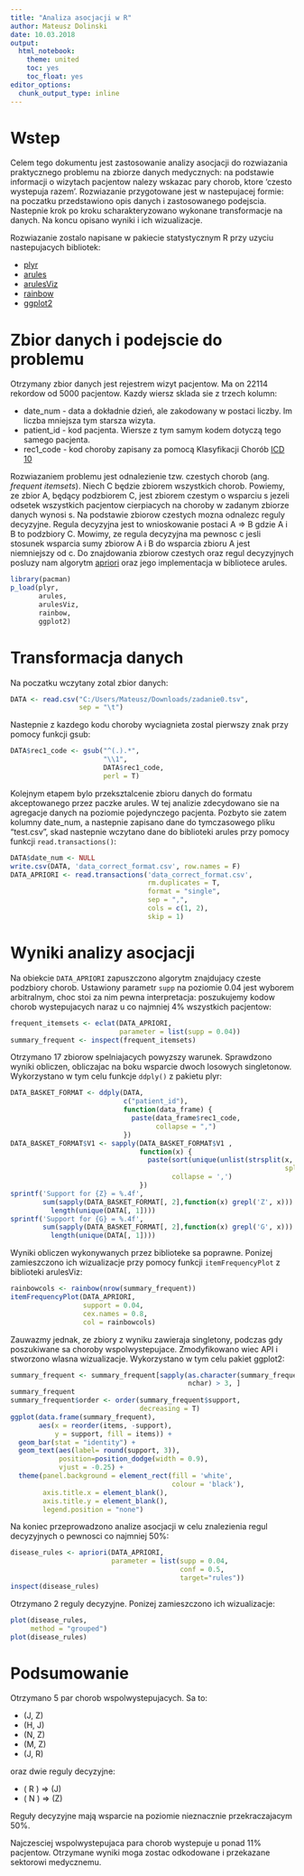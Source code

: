 ```yaml
---
title: "Analiza asocjacji w R"
author: Mateusz Dolinski
date: 10.03.2018
output:
  html_notebook:
    theme: united
    toc: yes
    toc_float: yes
editor_options: 
  chunk_output_type: inline
---
```


# Wstep
Celem tego dokumentu jest zastosowanie analizy asocjacji do rozwiazania praktycznego problemu na zbiorze danych medycznych: na podstawie informacji o wizytach pacjentow nalezy wskazac pary chorob, ktore 'czesto wystepuja razem'. Rozwiazanie przygotowane jest w nastepujacej formie: na poczatku przedstawiono opis danych i zastosowanego podejscia. Nastepnie krok po kroku scharakteryzowano wykonane transformacje na danych. Na koncu opisano wyniki i ich wizualizacje.

Rozwiazanie zostalo napisane w pakiecie statystycznym R przy uzyciu nastepujacych bibliotek:

* [plyr](https://cran.r-project.org/web/packages/plyr/plyr.pdf)
* [arules](https://cran.r-project.org/web/packages/arules/arules.pdf)
* [arulesViz](https://cran.r-project.org/web/packages/arulesViz/vignettes/arulesViz.pdf)
* [rainbow](https://cran.r-project.org/web/packages/rainbow/rainbow.pdf)
* [ggplot2](https://cran.r-project.org/web/packages/ggplot2/ggplot2.pdf)

# Zbior danych i podejscie do problemu
Otrzymany zbior danych jest rejestrem wizyt pacjentow. Ma on 22114 rekordow od 5000 pacjentow. Kazdy wiersz sklada sie z trzech kolumn:

* date_num - data a dokładnie dzień, ale zakodowany w postaci liczby. Im liczba mniejsza tym starsza wizyta.
* patient_id - kod pacjenta. Wiersze z tym samym kodem dotyczą tego samego pacjenta.
* rec1_code - kod choroby zapisany za pomocą Klasyfikacji Chorób [ICD 10](https://en.wikipedia.org/wiki/ICD-10)

Rozwiazaniem problemu jest odnalezienie tzw. czestych chorob (ang. *frequent itemsets*). Niech C będzie zbiorem wszystkich chorob. Powiemy, ze zbior A, będący podzbiorem C, jest zbiorem czestym o wsparciu s jezeli odsetek wszystkich pacjentow cierpiacych na choroby w zadanym zbiorze danych wynosi s. Na podstawie zbiorow czestych mozna odnalezc reguly decyzyjne. Regula decyzyjna jest to wnioskowanie postaci A => B gdzie A i B to podzbiory C. Mowimy, ze regula decyzyjna ma pewnosc c jesli stosunek wsparcia sumy zbiorow A i B do wsparcia zbioru A jest niemniejszy od c. Do znajdowania zbiorow czestych oraz regul decyzyjnych posluzy nam algorytm [apriori](https://pl.wikipedia.org/wiki/A_priori) oraz jego implementacja w bibliotece arules.

```r
library(pacman)
p_load(plyr,
       arules,
       arulesViz, 
       rainbow, 
       ggplot2)
```

# Transformacja danych
Na poczatku wczytany zotal zbior danych:
```r
DATA <- read.csv("C:/Users/Mateusz/Downloads/zadanie0.tsv",
                 sep = "\t")
```
Nastepnie z kazdego kodu choroby wyciagnieta zostal pierwszy znak przy pomocy funkcji gsub:
```r
DATA$rec1_code <- gsub("^(.).*",
                       "\\1", 
                       DATA$rec1_code,
                       perl = T)
```
Kolejnym etapem bylo przeksztalcenie zbioru danych do formatu akceptowanego przez paczke arules. W tej analizie zdecydowano sie na agregacje danych na poziomie pojedynczego pacjenta. Pozbyto sie zatem kolumny date_num, a nastepnie zapisano dane do tymczasowego pliku "test.csv", skad nastepnie wczytano dane do biblioteki arules przy pomocy funkcji `read.transactions()`:
```r
DATA$date_num <- NULL
write.csv(DATA, 'data_correct_format.csv', row.names = F)
DATA_APRIORI <- read.transactions('data_correct_format.csv',
                                  rm.duplicates = T,
                                  format = "single",
                                  sep = ",",
                                  cols = c(1, 2),
                                  skip = 1)

```
# Wyniki analizy asocjacji
Na obiekcie `DATA_APRIORI` zapuszczono algorytm znajdujacy czeste podzbiory chorob. Ustawiony parametr `supp` na poziomie 0.04 jest wyborem arbitralnym, choc stoi za nim pewna interpretacja: poszukujemy kodow chorob wystepujacych naraz u co najmniej 4% wszystkich pacjentow:
```r
frequent_itemsets <- eclat(DATA_APRIORI, 
                           parameter = list(supp = 0.04))
summary_frequent <- inspect(frequent_itemsets)
```
Otrzymano 17 zbiorow spelniajacych powyzszy warunek. Sprawdzono wyniki obliczen, obliczajac na boku wsparcie dwoch losowych singletonow. Wykorzystano w tym celu funkcje `ddply()` z pakietu plyr:
```r
DATA_BASKET_FORMAT <- ddply(DATA,
                            c("patient_id"), 
                            function(data_frame) {
                              paste(data_frame$rec1_code, 
                                    collapse = ",")
                            })
DATA_BASKET_FORMAT$V1 <- sapply(DATA_BASKET_FORMAT$V1 , 
                                function(x) {
                                  paste(sort(unique(unlist(strsplit(x,
                                                                    split = ',')))),
                                        collapse = ',')
                                })
sprintf('Support for {Z} = %.4f',
        sum(sapply(DATA_BASKET_FORMAT[, 2],function(x) grepl('Z', x))) / 
          length(unique(DATA[, 1])))
sprintf('Support for {G} = %.4f',
        sum(sapply(DATA_BASKET_FORMAT[, 2],function(x) grepl('G', x))) / 
          length(unique(DATA[, 1])))
```
Wyniki obliczen wykonywanych przez biblioteke sa poprawne. Ponizej zamieszczono ich wizualizacje przy pomocy funkcji `itemFrequencyPlot` z biblioteki arulesViz:
```r
rainbowcols <- rainbow(nrow(summary_frequent))
itemFrequencyPlot(DATA_APRIORI,
                  support = 0.04,
                  cex.names = 0.8,
                  col = rainbowcols)
```
Zauwazmy jednak, ze zbiory z wyniku zawieraja singletony, podczas gdy poszukiwane sa choroby wspolwystepujace. Zmodyfikowano wiec API i stworzono wlasna wizualizacje. Wykorzystano w tym celu pakiet ggplot2: 
```r
summary_frequent <- summary_frequent[sapply(as.character(summary_frequent$items), 
                                            nchar) > 3, ]
summary_frequent
summary_frequent$order <- order(summary_frequent$support, 
                                decreasing = T)
ggplot(data.frame(summary_frequent), 
       aes(x = reorder(items, -support),
           y = support, fill = items)) +
  geom_bar(stat = "identity") +
  geom_text(aes(label= round(support, 3)),
            position=position_dodge(width = 0.9),
            vjust = -0.25) +
  theme(panel.background = element_rect(fill = 'white', 
                                        colour = 'black'),
        axis.title.x = element_blank(),
        axis.title.y = element_blank(),
        legend.position = "none")
```
Na koniec przeprowadzono analize asocjacji w celu znalezienia regul decyzyjnych o pewnosci co najmniej 50%:
```r
disease_rules <- apriori(DATA_APRIORI,
                         parameter = list(supp = 0.04, 
                                          conf = 0.5,
                                          target="rules"))
inspect(disease_rules)
```
Otrzymano 2 reguly decyzyjne. Ponizej zamieszczono ich wizualizacje:
```r
plot(disease_rules, 
     method = "grouped")
plot(disease_rules)
```


# Podsumowanie 
Otrzymano 5 par chorob wspolwystepujacych. Sa to:

* (J, Z)
* (H, J)
* (N, Z)
* (M, Z)
* (J, R)

oraz dwie reguly decyzyjne:

* ( R ) => (J)
* ( N ) => (Z)

Reguły decyzyjne mają wsparcie na poziomie nieznacznie przekraczajacym 50%.

Najczesciej wspolwystepujaca para chorob wystepuje u ponad 11% pacjentow. Otrzymane wyniki moga zostac odkodowane i przekazane sektorowi medycznemu.